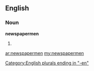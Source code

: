 ==English==

===Noun===
'''newspapermen'''

# {{plural of|[[newspaperman]]}}

[[Category:English plurals ending in "-en"]]

[[ar:newspapermen]]
[[my:newspapermen]]